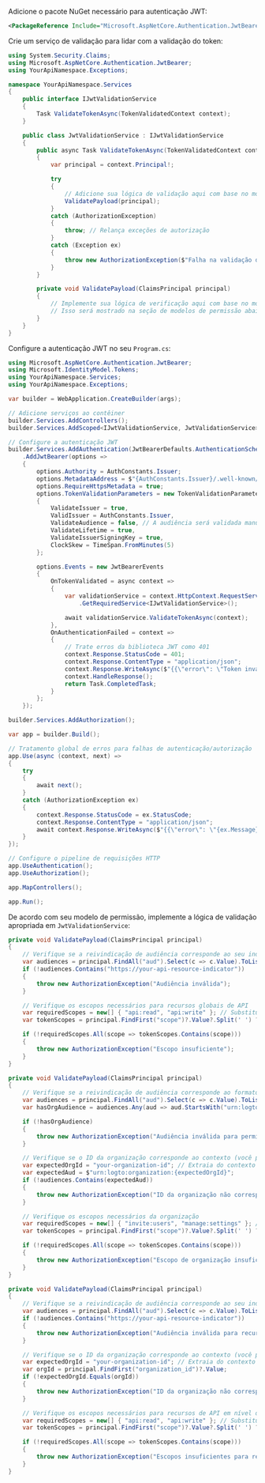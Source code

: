 
Adicione o pacote NuGet necessário para autenticação JWT:

```xml
<PackageReference Include="Microsoft.AspNetCore.Authentication.JwtBearer" Version="8.0.0" />
```

Crie um serviço de validação para lidar com a validação do token:

```csharp title="JwtValidationService.cs"
using System.Security.Claims;
using Microsoft.AspNetCore.Authentication.JwtBearer;
using YourApiNamespace.Exceptions;

namespace YourApiNamespace.Services
{
    public interface IJwtValidationService
    {
        Task ValidateTokenAsync(TokenValidatedContext context);
    }

    public class JwtValidationService : IJwtValidationService
    {
        public async Task ValidateTokenAsync(TokenValidatedContext context)
        {
            var principal = context.Principal!;

            try
            {
                // Adicione sua lógica de validação aqui com base no modelo de permissão
                ValidatePayload(principal);
            }
            catch (AuthorizationException)
            {
                throw; // Relança exceções de autorização
            }
            catch (Exception ex)
            {
                throw new AuthorizationException($"Falha na validação do token: {ex.Message}", 401);
            }
        }

        private void ValidatePayload(ClaimsPrincipal principal)
        {
            // Implemente sua lógica de verificação aqui com base no modelo de permissão
            // Isso será mostrado na seção de modelos de permissão abaixo
        }
    }
}
```

Configure a autenticação JWT no seu `Program.cs`:

```csharp title="Program.cs"
using Microsoft.AspNetCore.Authentication.JwtBearer;
using Microsoft.IdentityModel.Tokens;
using YourApiNamespace.Services;
using YourApiNamespace.Exceptions;

var builder = WebApplication.CreateBuilder(args);

// Adicione serviços ao contêiner
builder.Services.AddControllers();
builder.Services.AddScoped<IJwtValidationService, JwtValidationService>();

// Configure a autenticação JWT
builder.Services.AddAuthentication(JwtBearerDefaults.AuthenticationScheme)
    .AddJwtBearer(options =>
    {
        options.Authority = AuthConstants.Issuer;
        options.MetadataAddress = $"{AuthConstants.Issuer}/.well-known/openid-configuration";
        options.RequireHttpsMetadata = true;
        options.TokenValidationParameters = new TokenValidationParameters
        {
            ValidateIssuer = true,
            ValidIssuer = AuthConstants.Issuer,
            ValidateAudience = false, // A audiência será validada manualmente com base no modelo de permissão
            ValidateLifetime = true,
            ValidateIssuerSigningKey = true,
            ClockSkew = TimeSpan.FromMinutes(5)
        };

        options.Events = new JwtBearerEvents
        {
            OnTokenValidated = async context =>
            {
                var validationService = context.HttpContext.RequestServices
                    .GetRequiredService<IJwtValidationService>();

                await validationService.ValidateTokenAsync(context);
            },
            OnAuthenticationFailed = context =>
            {
                // Trate erros da biblioteca JWT como 401
                context.Response.StatusCode = 401;
                context.Response.ContentType = "application/json";
                context.Response.WriteAsync($"{{\"error\": \"Token inválido\"}}");
                context.HandleResponse();
                return Task.CompletedTask;
            }
        };
    });

builder.Services.AddAuthorization();

var app = builder.Build();

// Tratamento global de erros para falhas de autenticação/autorização
app.Use(async (context, next) =>
{
    try
    {
        await next();
    }
    catch (AuthorizationException ex)
    {
        context.Response.StatusCode = ex.StatusCode;
        context.Response.ContentType = "application/json";
        await context.Response.WriteAsync($"{{\"error\": \"{ex.Message}\"}}");
    }
});

// Configure o pipeline de requisições HTTP
app.UseAuthentication();
app.UseAuthorization();

app.MapControllers();

app.Run();
```

De acordo com seu modelo de permissão, implemente a lógica de validação apropriada em `JwtValidationService`:

<Tabs groupId="permission-models">
<TabItem value="global-api-resources" label="Recursos globais de API">

```csharp title="JwtValidationService.cs"
private void ValidatePayload(ClaimsPrincipal principal)
{
    // Verifique se a reivindicação de audiência corresponde ao seu indicador de recurso de API
    var audiences = principal.FindAll("aud").Select(c => c.Value).ToList();
    if (!audiences.Contains("https://your-api-resource-indicator"))
    {
        throw new AuthorizationException("Audiência inválida");
    }

    // Verifique os escopos necessários para recursos globais de API
    var requiredScopes = new[] { "api:read", "api:write" }; // Substitua pelos escopos necessários
    var tokenScopes = principal.FindFirst("scope")?.Value?.Split(' ') ?? Array.Empty<string>();

    if (!requiredScopes.All(scope => tokenScopes.Contains(scope)))
    {
        throw new AuthorizationException("Escopo insuficiente");
    }
}
```

</TabItem>
<TabItem value="organization-permissions" label="Permissões de organização (não-API)">

```csharp title="JwtValidationService.cs"
private void ValidatePayload(ClaimsPrincipal principal)
{
    // Verifique se a reivindicação de audiência corresponde ao formato de organização
    var audiences = principal.FindAll("aud").Select(c => c.Value).ToList();
    var hasOrgAudience = audiences.Any(aud => aud.StartsWith("urn:logto:organization:"));

    if (!hasOrgAudience)
    {
        throw new AuthorizationException("Audiência inválida para permissões de organização");
    }

    // Verifique se o ID da organização corresponde ao contexto (você pode precisar extrair isso do contexto da requisição)
    var expectedOrgId = "your-organization-id"; // Extraia do contexto da requisição
    var expectedAud = $"urn:logto:organization:{expectedOrgId}";
    if (!audiences.Contains(expectedAud))
    {
        throw new AuthorizationException("ID da organização não corresponde");
    }

    // Verifique os escopos necessários da organização
    var requiredScopes = new[] { "invite:users", "manage:settings" }; // Substitua pelos escopos necessários
    var tokenScopes = principal.FindFirst("scope")?.Value?.Split(' ') ?? Array.Empty<string>();

    if (!requiredScopes.All(scope => tokenScopes.Contains(scope)))
    {
        throw new AuthorizationException("Escopo de organização insuficiente");
    }
}
```

</TabItem>
<TabItem value="organization-level-api-resources" label="Recursos de API em nível de organização">

```csharp title="JwtValidationService.cs"
private void ValidatePayload(ClaimsPrincipal principal)
{
    // Verifique se a reivindicação de audiência corresponde ao seu indicador de recurso de API
    var audiences = principal.FindAll("aud").Select(c => c.Value).ToList();
    if (!audiences.Contains("https://your-api-resource-indicator"))
    {
        throw new AuthorizationException("Audiência inválida para recursos de API em nível de organização");
    }

    // Verifique se o ID da organização corresponde ao contexto (você pode precisar extrair isso do contexto da requisição)
    var expectedOrgId = "your-organization-id"; // Extraia do contexto da requisição
    var orgId = principal.FindFirst("organization_id")?.Value;
    if (!expectedOrgId.Equals(orgId))
    {
        throw new AuthorizationException("ID da organização não corresponde");
    }

    // Verifique os escopos necessários para recursos de API em nível de organização
    var requiredScopes = new[] { "api:read", "api:write" }; // Substitua pelos escopos necessários
    var tokenScopes = principal.FindFirst("scope")?.Value?.Split(' ') ?? Array.Empty<string>();

    if (!requiredScopes.All(scope => tokenScopes.Contains(scope)))
    {
        throw new AuthorizationException("Escopos insuficientes para recursos de API em nível de organização");
    }
}
```

</TabItem>
</Tabs>
